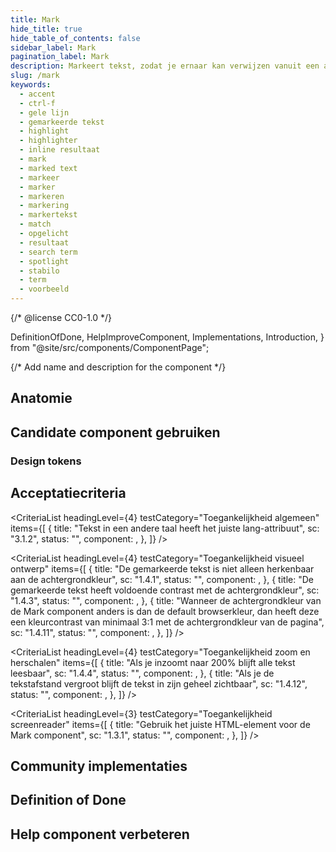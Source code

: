```yaml
---
title: Mark
hide_title: true
hide_table_of_contents: false
sidebar_label: Mark
pagination_label: Mark
description: Markeert tekst, zodat je ernaar kan verwijzen vanuit een andere context of omdat de tekst relevant is voor de huidige activiteit.
slug: /mark
keywords:
  - accent
  - ctrl-f
  - gele lijn
  - gemarkeerde tekst
  - highlight
  - highlighter
  - inline resultaat
  - mark
  - marked text
  - markeer
  - marker
  - markeren
  - markering
  - markertekst
  - match
  - opgelicht
  - resultaat
  - search term
  - spotlight
  - stabilo
  - term
  - voorbeeld
---
```


{/* @license CC0-1.0 */}

  DefinitionOfDone,
  HelpImproveComponent,
  Implementations,
  Introduction,
} from "@site/src/components/ComponentPage";

{/* Add name and description for the component */}


<Introduction component={component} headingLevel={1} description={description} />

<ComponentAliases component={component} />

## Anatomie

<ComponentAnatomy component={component} illustration={MarkIllustration} />

## Candidate component gebruiken

### Design tokens

<DesignTokens tokens={tokens} />

<Markdown omitH1 headingLevel={3}>
  <Usage />
</Markdown>

## Acceptatiecriteria

<AcIntro />

<CriteriaList
  headingLevel={4}
  testCategory="Toegankelijkheid algemeen"
  items={[
    {
      title: "Tekst in een andere taal heeft het juiste lang-attribuut",
      sc: "3.1.2",
      status: "",
      component: <Wcag312 />,
    },
  ]}
/>

<CriteriaList
  headingLevel={4}
  testCategory="Toegankelijkheid visueel ontwerp"
  items={[
    {
      title: "De gemarkeerde tekst is niet alleen herkenbaar aan de achtergrondkleur",
      sc: "1.4.1",
      status: "",
      component: <Wcag141 />,
    },
    {
      title: "De gemarkeerde tekst heeft voldoende contrast met de achtergrondkleur",
      sc: "1.4.3",
      status: "",
      component: <Wcag143 />,
    },
    {
      title:
        "Wanneer de achtergrondkleur van de Mark component anders is dan de default browserkleur, dan heeft deze een kleurcontrast van minimaal 3:1 met de achtergrondkleur van de pagina",
      sc: "1.4.11",
      status: "",
      component: <Wcag1411 />,
    },
  ]}
/>

<CriteriaList
  headingLevel={4}
  testCategory="Toegankelijkheid zoom en herschalen"
  items={[
    {
      title: "Als je inzoomt naar 200% blijft alle tekst leesbaar",
      sc: "1.4.4",
      status: "",
      component: <Wcag144 />,
    },
    {
      title: "Als je de tekstafstand vergroot blijft de tekst in zijn geheel zichtbaar",
      sc: "1.4.12",
      status: "",
      component: <Wcag1412 />,
    },
  ]}
/>

<CriteriaList
  headingLevel={3}
  testCategory="Toegankelijkheid screenreader"
  items={[
    {
      title: "Gebruik het juiste HTML-element voor de Mark component",
      sc: "1.3.1",
      status: "",
      component: <Wcag131 />,
    },
  ]}
/>

## Community implementaties

<Implementations component={component} headingLevel={3} />

## Definition of Done

<DefinitionOfDone component={component} headingLevel={3} />

## Help component verbeteren

<HelpImproveComponent component={component} headingLevel={3} />
